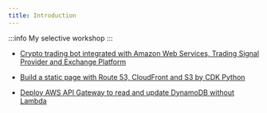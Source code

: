 ```yaml
---
title: Introduction
---
```


:::info My selective workshop
:::

- [Crypto trading bot integrated with Amazon Web Services, Trading Signal Provider and Exchange Platform](./trading-bot/get-started)

- [Build a static page with Route 53, CloudFront and S3 by CDK Python](./aws-static-page)
- [Deploy AWS API Gateway to read and update DynamoDB without Lambda](./apigateway-dynamodb)
